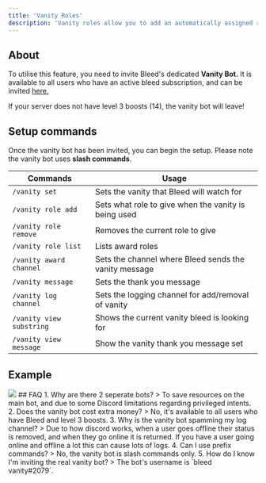 ```yaml
---
title: 'Vanity Roles'
description: 'Vanity roles allow you to add an automatically assigned role whenever a user places your servers vanity URL in their status.'
---
```

## About
To utilise this feature, you need to invite Bleed's dedicated **Vanity Bot.** It is available to all users who have an active bleed subscription, and can be invited [here.](https://canary.discord.com/oauth2/authorize?client_id=996638412675227668&permissions=8&scope=bot%20applications.commands)

<Warning>
  If your server does not have level 3 boosts (14), the vanity bot will leave!
</Warning>

## Setup commands
Once the vanity bot has been invited, you can begin the setup. Please note the vanity bot uses **slash commands**.

| Commands | Usage |
| -----------------| ----- |
| `/vanity set` | Sets the vanity that Bleed will watch for
| `/vanity role add` | Sets what role to give when the vanity is being used
| `/vanity role remove` | Removes the current role to give
| `/vanity role list` | Lists award roles
| `/vanity award channel` | Sets the channel where Bleed sends the vanity message
| `/vanity message` | Sets the thank you message
| `/vanity log channel` | Sets the logging channel for add/removal of vanity
| `/vanity view substring` | Shows the current vanity bleed is looking for
| `/vanity view message` | Show the vanity thank you message set
## Example
<Frame type="glass">
  <img src="https://github.com/ju/docs/blob/main/static/vanity.png?raw=true" />
</Frame>
## FAQ
1. Why are there 2 seperate bots?
> To save resources on the main bot, and due to some Discord limitations regarding privileged intents.
2. Does the vanity bot cost extra money?
> No, it's available to all users who have Bleed and level 3 boosts.
3. Why is the vanity bot spamming my log channel?
> Due to how discord works, when a user goes offline their status is removed, and when they go online it is returned. If you have a user going online and offline a lot this can cause lots of logs.
4. Can I use prefix commands?
> No, the vanity bot is slash commands only.
5. How do I know I'm inviting the real vanity bot?
> The bot's username is `bleed vanity#2079`.





